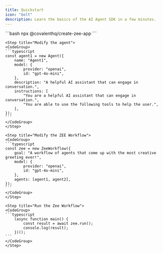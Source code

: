 ```yaml
---
title: Quickstart
icon: "bolt"
description: Learn the basics of the AI Agent SDK in a few minutes.
---
```


<Steps>
    <Step title="Start with a template">
        ```bash
        npx @covalenthq/create-zee-app
        ```
    </Step>

    <Step title="Modify the agent">
    <CodeGroup>
    ```typescript
    const agent1 = new Agent({
        name: "Agent1",
        model: {
            provider: "openai",
            id: "gpt-4o-mini",
        },
        description: "A helpful AI assistant that can engage in conversation.",
        instructions: [
            "You are a helpful AI assistant that can engage in conversation.",
            "You are able to use the following tools to help the user.",
        ],
    });
    ```
    </CodeGroup>
    </Step>

    <Step title="Modify the ZEE Workflow">
    <CodeGroup>
    ```typescript
    const zee = new ZeeWorkflow({
        goal: "A workflow of agents that come up with the most creative greeting ever!",
        model: {
            provider: "openai",
            id: "gpt-4o-mini",
        },
        agents: [agent1, agent2],
    });
    ```
    </CodeGroup>
    </Step>

    <Step title="Run the Zee Workflow">
    <CodeGroup>
    ```typescript
        (async function main() {
            const result = await zee.run();
            console.log(result);
        })();
    ```
    </CodeGroup>
    </Step>

</Steps>
